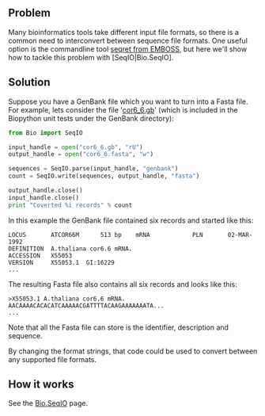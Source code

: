 == Problem ==

Many bioinformatics tools take different input file formats, so there is a common need to interconvert between sequence file formats.  One useful option is the commandline tool [http://emboss.sourceforge.net/apps/cvs/emboss/apps/seqret.html seqret from EMBOSS], but here we'll show how to tackle this problem with [SeqIO|Bio.SeqIO].

== Solution ==

Suppose you have a GenBank file which you want to turn into a Fasta file.  For example, lets consider the file '[http://biopython.open-bio.org/SRC/biopython/Tests/GenBank/cor6_6.gb cor6_6.gb]' (which is included in the Biopython unit tests under the GenBank directory):

<source lang=python>
from Bio import SeqIO

input_handle = open("cor6_6.gb", "rU")
output_handle = open("cor6_6.fasta", "w")

sequences = SeqIO.parse(input_handle, "genbank")
count = SeqIO.write(sequences, output_handle, "fasta")

output_handle.close()
input_handle.close()
print "Coverted %i records" % count
</source>

In this example the GenBank file contained six records and started like this:

 LOCUS       ATCOR66M      513 bp    mRNA            PLN       02-MAR-1992
 DEFINITION  A.thaliana cor6.6 mRNA.
 ACCESSION   X55053
 VERSION     X55053.1  GI:16229
 ...

The resulting Fasta file also contains all six records and looks like this:

 >X55053.1 A.thaliana cor6.6 mRNA.
 AACAAAACACACATCAAAAACGATTTTACAAGAAAAAAATA...
 ...

Note that all the Fasta file can store is the identifier, description and sequence.

By changing the format strings, that code could be used to convert between any supported file formats.

== How it works==

See the [[SeqIO|Bio.SeqIO]] page.
